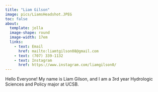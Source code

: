```yaml
---
title: "Liam Gilson"
image: pics/LiamsHeadshot.JPEG
toc: false
about: 
  template: jolla
  image-shape: round
  image-width: 17em
  links:
    - text: Email
      href: mailto:liamtgilson08@gmail.com
    - text: (707) 339-1132
    - text: Instagram
      href: https://www.instagram.com/liamgilson0/
---
```


Hello Everyone! My name is Liam Gilson, and I am a 3rd year Hydrologic Sciences and Policy major at UCSB.

